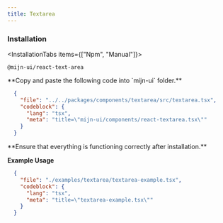 ```yaml
---
title: Textarea
---
```



<ComponentPreview>
  <TextAreaExample />
</ComponentPreview>

### Installation

<InstallationTabs items={["Npm", "Manual"]}>
  <InstallationTabsContent value="Npm">
  ```package-install
  @mijn-ui/react-text-area
  ```
  </InstallationTabsContent>
  <InstallationTabsContent value="Manual">
  <Steps>
  <Step>
  **Copy and paste the following code into `mijn-ui` folder.**
 
  ```json doc-gen:file
    {
      "file": "../../packages/components/textarea/src/textarea.tsx",
      "codeblock": {
        "lang": "tsx",
        "meta": "title=\"mijn-ui/components/react-textarea.tsx\""
      }
    }
  ```
  </Step>
  
  <Step>
  **Ensure that everything is functioning correctly after installation.**
  </Step>
</Steps>
</InstallationTabsContent>
</InstallationTabs>

**Example Usage**

```json doc-gen:file
  {
    "file": "./examples/textarea/textarea-example.tsx",
    "codeblock": {
      "lang": "tsx",
      "meta": "title=\"textarea-example.tsx\""
    }
  }
```

